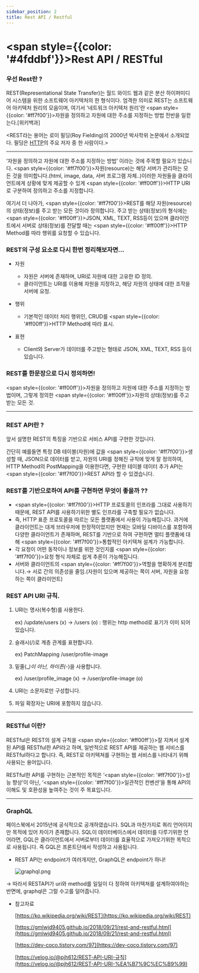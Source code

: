 ```yaml
---
sidebar_position: 2
title: Rest API / Restful
---
```


# <span style={{color: '#4fddbf'}}>Rest API / RESTful</span>

### 우선 Rest란 ?
REST(Representational State Transfer)는 월드 와이드 웹과 같은 분산 하이퍼미디어
시스템을 위한 소프트웨어 아키텍처의 한 형식이다. 엄격한 의미로 REST는 소프트웨어 아키텍처 원리의 모음이며, 여기서 '네트워크 아키텍처 원리'란 <span style={{color: '#ff7f00'}}>자원을 정의하고 자원에 대한 주소를 지정</span>하는 방법 전반을 일컫는다.[위키백과]

<REST라는 용어는 로이 필딩(Roy Fielding)의 2000년 박사학위 논문에서 소개되었다. 필딩은 [HTTP](https://ko.wikipedia.org/wiki/HTTP)의 주요 저자 중 한 사람이다.>

---

‘자원을 정의하고 자원에 대한 주소를 지정하는 방법’ 이라는 것에 주목할 필요가 있습니다. <span style={{color: '#ff7f00'}}>자원(resource)</span>는 해당 서버가 관리하는 모든 것을 의미합니다.(html, image, data, 서버 프로그램 자체..)이러한 자원들을 클라이언트에게 상황에 맞게 제공할 수 있게 <span style={{color: '#ff00ff'}}>HTTP URI</span>로 구분하여 정의하고 주소를 지정합니다.

여기서 더 나아가, <span style={{color: '#ff7f00'}}>REST를 해당 자원(resource)의 상태(정보)를 주고 받는 모든 것</span>이라 정의합니다. 주고 받는 상태(정보)의 형식에는 <span style={{color: '#ff00ff'}}>JSON, XML, TEXT, RSS</span>등이 있으며 클라이언트에서 서버로 상태(정보)를 전달할 때는 <span style={{color: '#ff00ff'}}>HTTP Method</span>를 따라 행위를 요청할 수 있습니다.

### REST의 구성 요소로 다시 한번 정리해보자면...

- 자원
    - 자원은 서버에 존재하며, URI로 자원에 대한 고유한 ID 정의.
    - 클라이언트는 URI를 이용해 자원을 지정하고, 해당 자원의 상태에 대한 조작을 서버에 요청.
- 행위
    - 기본적인 데이터 처리 행위인, CRUD를 <span style={{color: '#ff00ff'}}>HTTP Method</span>에 따라 표시.

- 표현
    - Client와 Server가 데이터를 주고받는 형태로 JSON, XML, TEXT, RSS 등이 있습니다.


### REST를 한문장으로 다시 정의하면!

<span style={{color: '#ff00ff'}}>자원을 정의하고 자원에 대한 주소를 지정</span>하는 방법이며, 그렇게 정의한 <span style={{color: '#ff00ff'}}>자원의 상태(정보)를 주고 받는 모든 것.</span>

---

### REST API란 ?

앞서 설명한 REST의 특징을 기반으로 서비스 API를 구현한 것입니다.

간단히 예를들면 특정 DB 테이블(자원)에 값을 <span style={{color: '#ff7f00'}}>생성</span>할 때, JSON으로 데이터를 받고, 자원의 URI를 정해진 규칙에 맞게 잘 정의하여, HTTP Method의 PostMapping을 이용한다면, 구현한 테이블 데이터 추가 API는 <span style={{color: '#ff7f00'}}>REST API</span>라 할 수 있겠습니다.

### REST를 기반으로하여 API를 구현하면 무엇이 좋을까 ??

- <span style={{color: '#ff7f00'}}>HTTP 프로토콜의 인프라를 그대로 사용</span>하기 때문에, REST API를 사용하기위한 별도 인프라를 구축할 필요가 없습니다.
- 즉, HTTP 표준 프로토콜을 따르는 모든 플랫폼에서 사용이 가능해집니다. 과거에 클라이언트는 대게 브라우저에 한정적이었지만 현재는 모바일 디바이스를 포함하여 다양한 클라이언트가 존재하며, REST를 기반으로 하여 구현하면 멀티 플랫폼에 대해 <span style={{color: '#ff7f00'}}>통합적</span>인 아키텍쳐 설계가 가능합니다.
- 각 요청이 어떤 동작이나 정보를 위한 것인지를 <span style={{color: '#ff7f00'}}>요청 형식 자체로 쉽게 추론</span>이 가능해집니다.
- 서버와 클라이언트의 <span style={{color: '#ff7f00'}}>역할을 명확하게 분리</span>합니다.→ 서로 간의 의존성을 줄임.(자원이 있으며 제공하는 쪽이 서버, 자원을 요청하는 쪽이 클라이언트)

### REST API URI 규칙.

1. URI는 명사(복수형)를 사용한다.

   ex) /update/users (x)  → /users (o) : 행위는 http method로 표기가 이미 되어있습니다.

2. 슬래시(/)로 계층 관계를 표현합니다.

   ex) PatchMapping /user/profile-image

3. 밑줄(_*)이 아닌, 하이픈(-*)을 사용합니다.

   ex) /user/profile_image (x) → /user/profile-image (o)

4. URI는 소문자로만 구성합니다.
5. 파일 확장자는 URI에 포함하지 않습니다.

---

### RESTful 이란?

RESTful은 REST의 설계 규칙을 <span style={{color: '#ff00ff'}}>잘</span> 지켜서 설계된 API를 RESTful한 API라고 하며, 일반적으로 REST API를 제공하는 웹 서비스를 RESTful하다고 합니다. 즉, REST로 아키텍쳐를 구현하는 웹 서비스를 나타내기 위해 사용되는 용어입니다.

RESTful한 API를 구현하는 근본적인 목적은 ‘<span style={{color: '#ff7f00'}}>성능 향상</span>’이 아닌, ‘<span style={{color: '#ff7f00'}}>일관적인 컨벤션</span>’을 통해 API의 이해도 및 호환성을 높여주는 것이 주 목표입니다.

---

### GraphQL

페이스북에서 2015년에 공식적으로 공개하였습니다. SQL과 마찬가지로 쿼리 언어이지만 목적에 있어 차이가 존재합니다. SQL이 데이터베이스에서 데이터를 다루기위한 언어라면, GQL은 클라이언트에서 서버로부터 데이터를 효율적으로 가져오기위한 목적으로 사용됩니다. 즉 GQL은 프론트단에서 작성하고 사용됩니다.

- REST API는 endpoint가 여러개지만, GraphQL은 endpoint가 하나!

  ![graphql.png](image/graphql.png)


→ 따라서 RESTAPI가 uri와 method를 일일이 다 정하여 아키텍쳐를 설계하여야하는 반면에, graphql은 그럴 수고를 덜어줍니다.

- 참고자료

  [https://ko.wikipedia.org/wiki/REST](https://ko.wikipedia.org/wiki/REST)

  [https://gmlwjd9405.github.io/2018/09/21/rest-and-restful.html](https://gmlwjd9405.github.io/2018/09/21/rest-and-restful.html)

  [https://dev-coco.tistory.com/97](https://dev-coco.tistory.com/97)

  [https://velog.io/@pjh612/REST-API-URI-규칙](https://velog.io/@pjh612/REST-API-URI-%EA%B7%9C%EC%B9%99)
